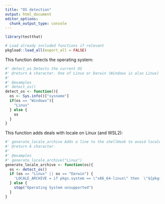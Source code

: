 ```yaml
---
title: "OS detection"
output: html_document
editor_options:
  chunk_output_type: console
---
```


```r
library(testthat)
```

```r
# Load already included functions if relevant
pkgload::load_all(export_all = FALSE)
```

This function detects the operating system:

```r
#' detect_os Detects the current OS
#' @return A character. One of Linux or Darwin (Windows is also Linux)
#'
#' @examples
#' detect_os()
detect_os <- function(){
  os <- Sys.info()["sysname"]
  if(os == "Windows"){
    "Linux"
  } else {
    os
  }
}
```

This function adds deals with locale on Linux (and WSL2):

```r
#' generate_locale_archive Adds a line to the shellHook to avoid locale warnings
#' @return A character.
#'
#' @examples
#' generate_locale_archive("Linux")
generate_locale_archive <- function(os){
  os <- detect_os()
  if (os == "Linux" || os == "Darwin") {
    'LOCALE_ARCHIVE = if pkgs.system == \"x86_64-linux\" then  \"${pkgs.glibcLocalesUtf8}/lib/locale/locale-archive\" else \"\";'
  } else {
    stop("Operating System unsupported")
  }
}
```
